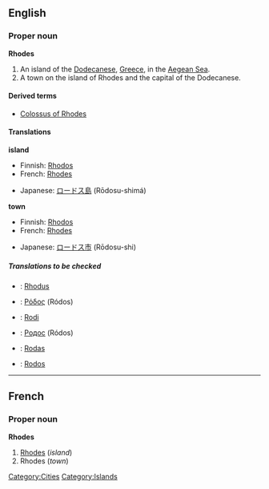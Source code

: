 ==English==
===Proper noun===
'''Rhodes'''

#An island of the [[Dodecanese]], [[Greece]], in the [[Aegean Sea]].
#A town on the island of Rhodes and the capital of the Dodecanese.

====Derived terms====
*[[Colossus of Rhodes]]

====Translations====
'''island'''
{{top}}
*Finnish: [[Rhodos]]
*French: [[Rhodes#French|Rhodes]]<!--confirmed correct by Paul G on 2006-03-11; source: Petit Larousse, 1989-->
{{mid}}
*Japanese: [[ロードス島]] (Rōdosu-shimá)
{{bottom}}

'''town'''
{{top}}
*Finnish: [[Rhodos]]
*French: [[Rhodes#French|Rhodes]]<!--confirmed correct by Paul G on 2006-03-11; source: Petit Larousse, 1989-->
{{mid}}
*Japanese: [[ロードス市]] (Rōdosu-shi)
{{bottom}}

=====Translations to be checked=====
<!--Remove this section once all of the translations below have been moved into the tables above.-->
{{checktrans}}
*{{ttbc|German}}: [[Rhodus]] {{n}}
*{{ttbc|Greek, Modern}}: [[Ρόδος]] (Ródos)
*{{ttbc|Italian}}: [[Rodi]] {{f}}
*{{ttbc|Russian}}: [[Родос]] (Ródos) {{m}}
*{{ttbc|Spanish}}: [[Rodas]] {{m}}
*{{ttbc|Turkish}}: [[Rodos]]

----
==French==
===Proper noun===
'''Rhodes'''

#[[Rhodes#English|Rhodes]] (''island'')
#Rhodes (''town'')

[[Category:Cities]]
[[Category:Islands]]